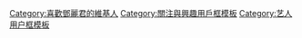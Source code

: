 {{Userbox
  |border-c = #000000
  |border-s = 1
  |id-c     = #ff00ff
  |id-s     = 10
  |id-fc    = #ffffff
  |info-c   = #ffc0cb
  |info-s   = 8
  |info-fc  = #FF0000
  |id       = [[File:Teresa Teng la (cropped).jpg|50px]]
  |info     = 该用户永遠懷念'''[[鄧麗君]]'''。}}
[[Category:喜歡鄧麗君的維基人]]
<noinclude>[[Category:關注與興趣用戶框模板]]</noinclude>
<noinclude>[[Category:艺人用户框模板]]</noinclude>